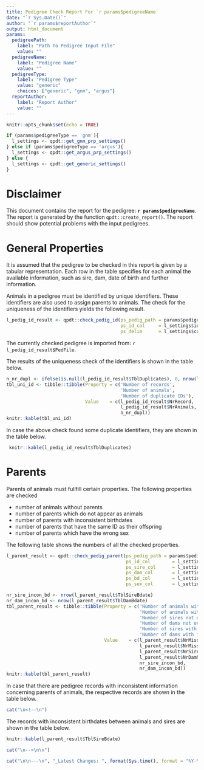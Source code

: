 ```yaml
---
title: Pedigree Check Report For `r params$pedigreeName`
date: "`r Sys.Date()`"
author: "`r params$reportAuthor`"
output: html_document
params:
  pedigreePath:
    label: "Path To Pedigree Input File"
    value: ""
  pedigreeName:
    label: "Pedigree Name"
    value: ""
  pedigreeType:
    label: "Pedigree Type"
    value: "generic"  
    choices: ["generic", "gnm", "argus"]
  reportAuthor:
    label: "Report Author"
    value: ""
---
```



```r
knitr::opts_chunk$set(echo = TRUE)
```

```r
if (params$pedigreeType == 'gnm'){
  l_settings <- qpdt::get_gnm_prp_settings()  
} else if (params$pedigreeType == 'argus'){
  l_settings <- qpdt::get_argus_prp_settings()
} else {
  l_settings <- qpdt::get_generic_settings()
}

```

# Disclaimer
This document contains the report for the pedigree: __`r params$pedigreeName`__. The report is generated by the function `qpdt::create_report()`. The report should show potential problems with the input pedigrees.


# General Properties
It is assumed that the pedigree to be checked in this report is given by a tabular representation. Each row in the table specifies for each animal the available information, such as sire, dam, date of birth and further information.  

Animals in a pedigree must be identified by unique identifiers. These identifiers are also used to assign parents to animals. The check for the uniqueness of the identifiers yields the following result.

```r
l_pedig_id_result <- qpdt::check_pedig_id(ps_pedig_path = params$pedigreePath, 
                                          ps_id_col     = l_settings$id_col,
                                          ps_delim      = l_settings$col_delim)
```

The currently checked pedigree is imported from: `r l_pedig_id_result$PedFile`. 

The results of the uniqueness check of the identifiers is shown in the table below.

```r
n_nr_dupl <- ifelse(is.null(l_pedig_id_result$TblDuplicates), 0, nrow(l_pedig_id_result$TblDuplicates))
tbl_uni_id <- tibble::tibble(Property = c('Number of records',
                                          'Number of animals',
                                          'Number of duplicate IDs'),
                             Value    = c(l_pedig_id_result$NrRecord,
                                          l_pedig_id_result$NrAnimals,
                                          n_nr_dupl))
knitr::kable(tbl_uni_id)
```

In case the above check found some duplicate identifiers, they are shown in the table below.

```r
 knitr::kable(l_pedig_id_result$TblDuplicates)
```


# Parents
Parents of animals must fullfill certain properties. The following properties are checked

* number of animals without parents
* number of parents which do not appear as animals
* number of parents with inconsistent birthdates
* number of parents that have the same ID as their offspring
* number of parents which have the wrong sex

The following table shows the numbers of all the checked properties.

```r
l_parent_result <- qpdt::check_pedig_parent(ps_pedig_path = params$pedigreePath,
                                            ps_id_col        = l_settings$id_col,
                                            ps_sire_col      = l_settings$sire_col,
                                            ps_dam_col       = l_settings$dam_col,
                                            ps_bd_col        = l_settings$bd_col,
                                            ps_sex_col       = l_settings$sex_col)

nr_sire_incon_bd <- nrow(l_parent_result$TblSireBdate)
nr_dam_incon_bd <- nrow(l_parent_result$TblDamBdate)
tbl_parent_result <- tibble::tibble(Property = c('Number of animals with missing sires',
                                                 'Number of animals with missing dams',
                                                 'Number of sires not occuring as animals',
                                                 'Number of dams not occurding as animals',
                                                 'Number of sires with inconsistent birthdates',
                                                 'Number of dams with inconsistent birthdates'),
                                    Value    = c(l_parent_result$NrMissingSire,
                                                 l_parent_result$NrMissingDam,
                                                 l_parent_result$NrSireNotAnimal,
                                                 l_parent_result$NrDamNotAnimal,
                                                 nr_sire_incon_bd,
                                                 nr_dam_incon_bd))
knitr::kable(tbl_parent_result)
```

In case that there are pedigree records with inconsistent information concerning parents of animals, the respective records are shown in the table below.

```r
cat("\n<!--\n")
```

The records with inconsistent birthdates between animals and sires are shown in the table below.

```r
knitr::kable(l_parent_result$TblSireBdate)
```

```r
cat("\n-->\n\n")
```


```r
cat("\n\n---\n", "_Latest Changes: ", format(Sys.time(), format = "%Y-%m-%d %H:%M:%S"), " (", Sys.info()[['user']], ")_")
```

